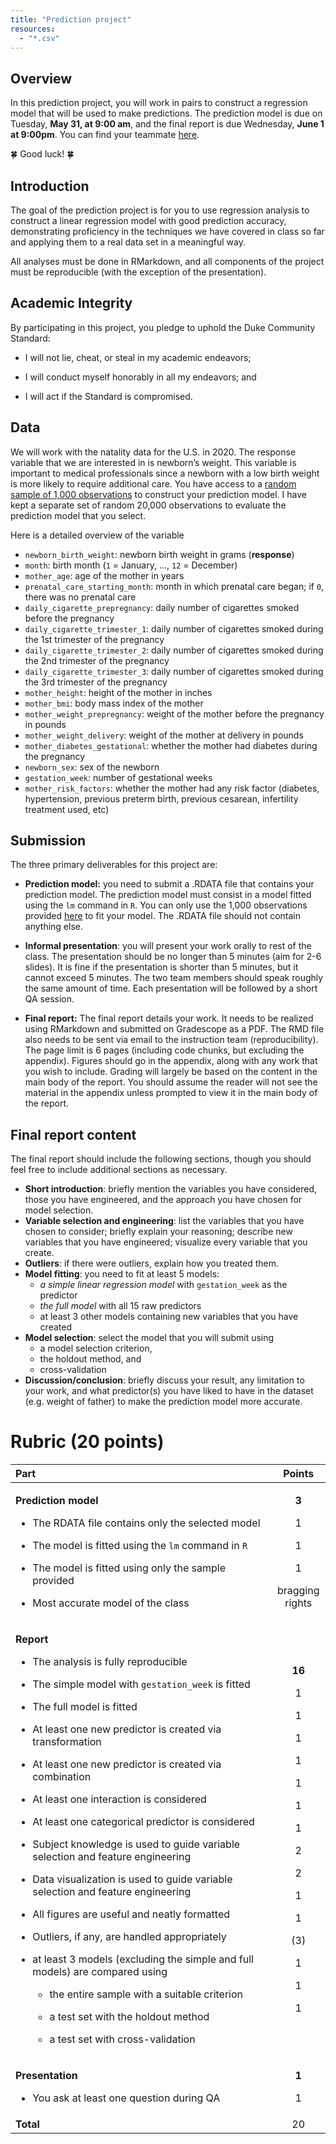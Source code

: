 ```yaml
---
title: "Prediction project"
resources: 
  - "*.csv"
---
```


## Overview

In this prediction project, you will work in pairs to construct a regression model that will be used to make predictions. The prediction model is due on Tuesday, **May 31, at 9:00 am**, and the final report is due Wednesday, **June 1 at 9:00pm**. You can find your teammate [here](/slides/project-prediction-teams.html).

🍀 Good luck! 🍀

## Introduction

The goal of the prediction project is for you to use regression analysis to construct a linear regression model with good prediction accuracy, demonstrating proficiency in the techniques we have covered in class so far and applying them to a real data set in a meaningful way.

All analyses must be done in RMarkdown, and all components of the project must be reproducible (with the exception of the presentation).

## Academic Integrity

By participating in this project, you pledge to uphold the Duke Community Standard:

-   I will not lie, cheat, or steal in my academic endeavors;

-   I will conduct myself honorably in all my endeavors; and

-   I will act if the Standard is compromised.

## Data

We will work with the natality data for the U.S. in 2020. The response variable that we are interested in is newborn's weight. This variable is important to medical professionals since a newborn with a low birth weight is more likely to require additional care. You have access to a [random sample of 1,000 observations](/projects/training_set.csv) to construct your prediction model. I have kept a separate set of random 20,000 observations to evaluate the prediction model that you select.

Here is a detailed overview of the variable

-   `newborn_birth_weight`: newborn birth weight in grams (**response**)
-   `month`: birth month (`1` = January, ..., `12` = December)
-   `mother_age`: age of the mother in years
-   `prenatal_care_starting_month`: month in which prenatal care began; if `0`, there was no prenatal care
-   `daily_cigarette_prepregnancy`: daily number of cigarettes smoked before the pregnancy
-   `daily_cigarette_trimester_1`: daily number of cigarettes smoked during the 1st trimester of the pregnancy
-   `daily_cigarette_trimester_2`: daily number of cigarettes smoked during the 2nd trimester of the pregnancy
-   `daily_cigarette_trimester_3`: daily number of cigarettes smoked during the 3rd trimester of the pregnancy
-   `mother_height`: height of the mother in inches
-   `mother_bmi`: body mass index of the mother
-   `mother_weight_prepregnancy`: weight of the mother before the pregnancy in pounds
-   `mother_weight_delivery`: weight of the mother at delivery in pounds
-   `mother_diabetes_gestational`: whether the mother had diabetes during the pregnancy
-   `newborn_sex`: sex of the newborn
-   `gestation_week`: number of gestational weeks
-   `mother_risk_factors`: whether the mother had any risk factor (diabetes, hypertension, previous preterm birth, previous cesarean, infertility treatment used, etc)

## Submission

The three primary deliverables for this project are:

-   **Prediction model:** you need to submit a .RDATA file that contains your prediction model. The prediction model must consist in a model fitted using the `lm` command in `R`. You can only use the 1,000 observations provided [here](/projects/training_set.csv) to fit your model. The .RDATA file should not contain anything else.

-   **Informal presentation**: you will present your work orally to rest of the class. The presentation should be no longer than 5 minutes (aim for 2-6 slides). It is fine if the presentation is shorter than 5 minutes, but it cannot exceed 5 minutes. The two team members should speak roughly the same amount of time. Each presentation will be followed by a short QA session.

-   **Final report:** The final report details your work. It needs to be realized using RMarkdown and submitted on Gradescope as a PDF. The RMD file also needs to be sent via email to the instruction team (reproducibility). The page limit is 6 pages (including code chunks, but excluding the appendix). Figures should go in the appendix, along with any work that you wish to include. Grading will largely be based on the content in the main body of the report. You should assume the reader will not see the material in the appendix unless prompted to view it in the main body of the report.

## Final report content

The final report should include the following sections, though you should feel free to include additional sections as necessary.

-   **Short introduction**: briefly mention the variables you have considered, those you have engineered, and the approach you have chosen for model selection.
-   **Variable selection and engineering**: list the variables that you have chosen to consider; briefly explain your reasoning; describe new variables that you have engineered; visualize every variable that you create.
-   **Outliers**: if there were outliers, explain how you treated them.
-   **Model fitting**: you need to fit at least 5 models:
    -   *a simple linear regression model* with `gestation_week` as the predictor
    -   *the full model* with all 15 raw predictors
    -   at least 3 other models containing new variables that you have created
-   **Model selection**: select the model that you will submit using
    -   a model selection criterion,
    -   the holdout method, and
    -   cross-validation
-   **Discussion/conclusion**: briefly discuss your result, any limitation to your work, and what predictor(s) you have liked to have in the dataset (e.g. weight of father) to make the prediction model more accurate.

# Rubric (20 points)

+------------------------------------------------------------------------------------+-----------------+
| **Part**                                                                           | **Points**      |
+:===================================================================================+:===============:+
| **Prediction model**                                                               | **3**           |
|                                                                                    |                 |
| -   The RDATA file contains only the selected model                                | 1               |
|                                                                                    |                 |
| -   The model is fitted using the `lm` command in `R`                              | 1               |
|                                                                                    |                 |
| -   The model is fitted using only the sample provided                             | 1               |
|                                                                                    |                 |
| -   Most accurate model of the class                                               | bragging rights |
+------------------------------------------------------------------------------------+-----------------+
| **Report**                                                                         | **16**          |
|                                                                                    |                 |
| -   The analysis is fully reproducible                                             | 1               |
|                                                                                    |                 |
| -   The simple model with `gestation_week` is fitted                               | 1               |
|                                                                                    |                 |
| -   The full model is fitted                                                       | 1               |
|                                                                                    |                 |
| -   At least one new predictor is created via transformation                       | 1               |
|                                                                                    |                 |
| -   At least one new predictor is created via combination                          | 1               |
|                                                                                    |                 |
| -   At least one interaction is considered                                         | 1               |
|                                                                                    |                 |
| -   At least one categorical predictor is considered                               | 1               |
|                                                                                    |                 |
| -   Subject knowledge is used to guide variable selection and feature engineering  | 2               |
|                                                                                    |                 |
| -   Data visualization is used to guide variable selection and feature engineering | 2               |
|                                                                                    |                 |
| -   All figures are useful and neatly formatted                                    | 1               |
|                                                                                    |                 |
| -   Outliers, if any, are handled appropriately                                    | 1               |
|                                                                                    |                 |
| -   at least 3 models (excluding the simple and full models) are compared using    | \(3\)           |
|                                                                                    |                 |
|     -   the entire sample with a suitable criterion                                | 1               |
|                                                                                    |                 |
|     -   a test set with the holdout method                                         | 1               |
|                                                                                    |                 |
|     -   a test set with cross-validation                                           | 1               |
+------------------------------------------------------------------------------------+-----------------+
| **Presentation**                                                                   | **1**           |
|                                                                                    |                 |
| -   You ask at least one question during QA                                        | 1               |
+------------------------------------------------------------------------------------+-----------------+
| **Total**                                                                          | 20              |
+------------------------------------------------------------------------------------+-----------------+
